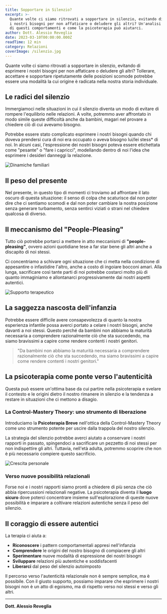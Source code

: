 ```yaml
---
title: Sopportare in Silenzio?
excerpt: >-
  Quante volte ci siamo ritrovati a sopportare in silenzio, evitando di esprimere 
  i nostri bisogni per non affaticare o deludere gli altri? Un'analisi delle origini 
  di questi comportamenti e come la psicoterapia può aiutarci.
author: Dott. Alessio Reveglia
date: 2023-03-10T00:00:00.000Z
readTime: 12 min
category: Relazioni
coverImage: /silenzio.jpg
---
```


Quante volte ci siamo ritrovati a sopportare in silenzio, evitando di esprimere i nostri bisogni per non affaticare o deludere gli altri? Tollerare, accettare e sopportare ripetutamente delle posizioni scomode potrebbe essere una modalità la cui origine è radicata nella nostra storia individuale.

## Le radici del silenzio

Immergiamoci nelle situazioni in cui il silenzio diventa un modo di evitare di rompere l'equilibrio nelle relazioni. A volte, potremmo aver affrontato in modo simile queste difficoltà anche da bambini, magari nel provare a chiedere ciò di cui avevamo bisogno. 

Potrebbe essere stato complicato esprimere i nostri bisogni quando chi doveva prendersi cura di noi era occupato o aveva bisogno lui/lei stess* di noi. In alcuni casi, l'espressione dei nostri bisogni poteva essere etichettata come "pesante" o "fare i capricci", modellando dentro di noi l'idea che esprimere i desideri danneggi la relazione.

![Dinamiche familiari](/family-relationships-connection-warmth.jpg)

## Il peso del presente

Nel presente, in questo tipo di momenti ci troviamo ad affrontare il lato oscuro di questa situazione: il senso di colpa che scaturisce dal non poter dire che ci sentiamo scomodi e dal non poter cambiare la nostra posizione senza generare turbamento, senza sentirci viziati o strani nel chiedere qualcosa di diverso.

## Il meccanismo del "People-Pleasing"

Tutto ciò potrebbe portarci a mettere in atto meccanismi di **"people-pleasing"**, ovvero azioni quotidiane tese a far star bene gli altri anche a discapito di noi stessi. 

Ci concentriamo a schivare ogni situazione che ci metta nella condizione di appesantire o infastidire l'altro, anche a costo di ingoiare bocconi amari. Alla lunga, sacrificare così tante parti di noi potrebbe costarci molto più di quanto immaginiamo e allontanarci progressivamente dai nostri aspetti autentici.

![Supporto terapeutico](/counseling-support-guidance-warm-colors.jpg)

## La saggezza nascosta dell'infanzia

Potrebbe essere difficile avere consapevolezza di quanto la nostra esperienza infantile possa averci portato a celare i nostri bisogni, anche davanti a noi stessi. Questo perché da bambini non abbiamo la maturità necessaria a comprendere razionalmente ciò che sta succedendo, ma siamo bravissimi a capire come rendere contenti i nostri genitori.

> "Da bambini non abbiamo la maturità necessaria a comprendere razionalmente ciò che sta succedendo, ma siamo bravissimi a capire come rendere contenti i nostri genitori."

## La psicoterapia come ponte verso l'autenticità

Questa può essere un'ottima base da cui partire nella psicoterapia e svelare il contesto e le origini dietro il nostro rimanere in silenzio e la tendenza a restare in situazioni che ci mettono a disagio.

### La Control-Mastery Theory: uno strumento di liberazione

Introduciamo la **Psicoterapia Breve** nell'ottica della Control-Mastery Theory come uno strumento potente per uscire dalla trappola del nostro silenzio. 

La strategia del silenzio potrebbe averci aiutato a conservare i nostri rapporti in passato, spingendoci a sacrificare un pezzetto di noi stessi per non indispettire gli altri. Tuttavia, nell'età adulta, potremmo scoprire che non è più necessario compiere questo sacrificio.

![Crescita personale](/personal-growth-transformation-positive.jpg)

### Verso nuove possibilità relazionali

Forse noi e i nostri rapporti siamo pronti a chiedere di più senza che ciò abbia ripercussioni relazionali negative. La psicoterapia diventa il **luogo sicuro** dove poterci concentrare insieme sull'esplorazione di queste nuove possibilità e imparare a coltivare relazioni autentiche senza il peso del silenzio.

## Il coraggio di essere autentici

La terapia ci aiuta a:

- **Riconoscere** i pattern comportamentali appresi nell'infanzia
- **Comprendere** le origini del nostro bisogno di compiacere gli altri
- **Sperimentare** nuove modalità di espressione dei nostri bisogni
- **Sviluppare** relazioni più autentiche e soddisfacenti
- **Liberarci** dal peso del silenzio autoimposto

Il percorso verso l'autenticità relazionale non è sempre semplice, ma è possibile. Con il giusto supporto, possiamo imparare che esprimere i nostri bisogni non è un atto di egoismo, ma di rispetto verso noi stessi e verso gli altri.

---

**Dott. Alessio Reveglia**